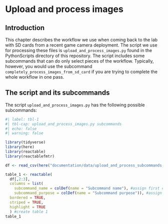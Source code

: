 # Upload and process images {#sec-Chapter3}

## Introduction

This chapter describes the workflow we use when coming back to the lab with SD cards from a recent game camera deployment. The script we use for processing these files is `upload_and_process_images.py` found in the PythonScripts directory of this repository. The script includes some subcommands that can do only select pieces of the workflow. Typically, however, you would use the subcommand `completely_process_images_from_sd_card` if you are trying to complete the whole workflow in one pass.

## The script and its subcommands

The script `upload_and_process_images.py` has the following possible subcommands:

```r
#| label: tbl-1
#| tbl-cap: upload_and_process_images.py subcommands
#| echo: false
#| warning: false

library(tidyverse)
library(here)
library(reactable)
library(reactablefmtr)

df <- read_csv(here("documentation/data/upload_and_process_subcommands.csv")) #read in table of subcommands

table_1 <- reactable(
  df[,2:3],
  columns = list(
    subcommand_name = colDef(name = "Subcommand name"), #assign first col name
    subcommand_purpose = colDef(name = "Subcommand purpose")), #assign second col name
  bordered = TRUE,
  striped = TRUE,
  highlight = TRUE
  ) #create table 1
table_1
```
